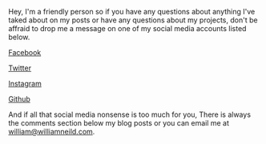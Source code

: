 
<Layout>

<Meta
    title="Contact"
    description="Hey, I'm a friendly person so if you have any questions about anything I've taked about on my posts or have any
questions about my projects, don't be affraid to drop me a message on one of my social media accounts"
/>
<PageHeader title="Contact" />

<PageContainer>

Hey, I'm a friendly person so if you have any questions about anything I've taked about on my posts or have any
questions about my projects, don't be affraid to drop me a message on one of my social media accounts listed below.

[Facebook](https://www.facebook.com/profile.php?id=100009434476455)

[Twitter](https://twitter.com/wsngamerz)

[Instagram](https://www.instagram.com/wneild5)

[Github](https://github.com/wsngamerz)

And if all that social media nonsense is too much for you, There is always the comments section below my blog posts or
you can email me at [william@williamneild.com](mailto:william@williamneild.com).

</PageContainer>
</Layout>
